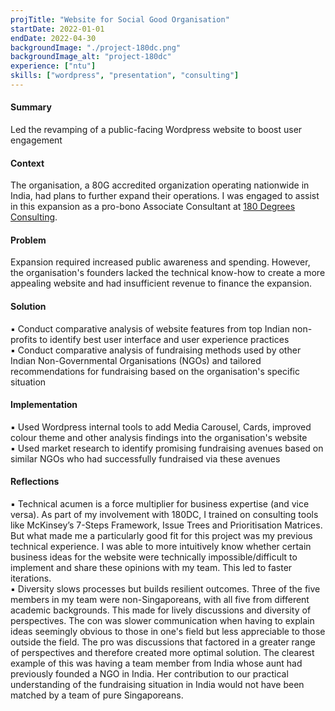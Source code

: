 ```yaml
---
projTitle: "Website for Social Good Organisation"
startDate: 2022-01-01
endDate: 2022-04-30
backgroundImage: "./project-180dc.png"
backgroundImage_alt: "project-180dc"
experience: ["ntu"]
skills: ["wordpress", "presentation", "consulting"]
---
```


<h4>Summary</h4>
    <div>
    Led the revamping of a public-facing Wordpress website to boost user engagement
    </div>

<h4>Context</h4>
    <div>
    The organisation, a 80G accredited organization operating nationwide in India, had plans to further expand their operations. 
    I was engaged to assist in this expansion as a pro-bono Associate Consultant at <a href="https://180dc.org">180 Degrees Consulting</a>.
    </div>

<h4>Problem</h4>
    <div>
    Expansion required increased public awareness and spending. 
    However, the organisation's founders lacked the technical know-how to create a more appealing website and had insufficient revenue to finance the expansion.
    </div>

<h4>Solution</h4>
    <div>
    ▪ Conduct comparative analysis of website features from top Indian non-profits to identify best user interface and user experience practices <br/>
    ▪ Conduct comparative analysis of fundraising methods used by other Indian Non-Governmental Organisations (NGOs) and tailored recommendations for fundraising based on the organisation's specific situation
    </div>

<h4>Implementation</h4>
    <div>
    ▪ Used Wordpress internal tools to add Media Carousel, Cards, improved colour theme and other analysis findings into the organisation's website<br/>
    ▪ Used market research to identify promising fundraising avenues based on similar NGOs who had successfully fundraised via these avenues
    </div>
    
<h4>Reflections</h4>
    <div>
    ▪ Technical acumen is a force multiplier for business expertise (and vice versa). As part of my involvement with 180DC, I 
    trained on consulting tools like McKinsey’s 7-Steps Framework, Issue Trees and Prioritisation Matrices. But what
    made me a particularly good fit for this project was my previous technical experience. I was able to more intuitively know whether certain 
    business ideas for the website were technically impossible/difficult to implement and share these opinions with my team. This led to faster iterations.<br/>
    ▪ Diversity slows processes but builds resilient outcomes. 
    Three of the five members in my team were non-Singaporeans, with all five from different academic backgrounds. 
    This made for lively discussions and diversity of perspectives.
    The con was slower communication when having to explain ideas seemingly obvious to those in one's field but less appreciable to those outside the field.
    The pro was discussions that factored in a greater range of perspectives and therefore created more optimal solution. The clearest example of this was
    having a team member from India whose aunt had previously founded a NGO in India. Her contribution to our 
    practical understanding of the fundraising situation in India would not have been matched by a team of pure Singaporeans. 
    </div>